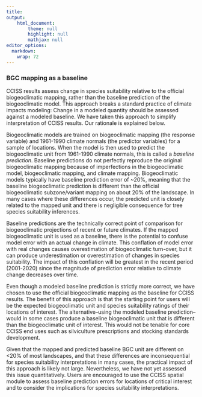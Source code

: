 ```yaml
---
title: 
output: 
    html_document:
        theme: null
        highlight: null
        mathjax: null
editor_options: 
  markdown: 
    wrap: 72
---
```


### BGC mapping as a baseline

CCISS results assess change in species suitability relative to the official biogeoclimatic mapping, rather than the baseline prediction of the biogeoclimatic model. This approach breaks a standard practice of climate impacts modeling: Change in a modeled quantity should be assessed against a modeled baseline. We have taken this approach to simplify interpretation of CCISS results. Our rationale is explained below. 

Biogeoclimatic models are trained on biogeoclimatic mapping (the response variable) and 1961-1990 climate normals (the predictor variables) for a sample of locations. When the model is then used to predict the biogeoclimatic unit from 1961-1990 climate normals, this is called a *baseline prediction*. Baseline predictions do not perfectly reproduce the original biogeoclimatic mapping because of imperfections in the biogeoclimatic model, biogeoclimatic mapping, and climate mapping. Biogeoclimatic models typically have baseline prediction error of ~20%, meaning that the baseline biogeoclimatic prediction is different than the official biogeoclimatic subzone/variant mapping on about 20% of the landscape. In many cases where these differences occur, the predicted unit is closely related to the mapped unit and there is negligible consequence for tree species suitability inferences. 

Baseline predictions are the technically correct point of comparison for biogeoclimatic projections of recent or future climates. If the mapped biogeoclimatic unit is used as a baseline, there is the potential to confuse model error with an actual change in climate. This conflation of model error with real changes causes overestimation of biogeoclimatic turn-over, but it can produce underestimation or overestimation of changes in species suitability. The impact of this conflation will be greatest in the recent period (2001-2020) since the magnitude of prediction error relative to climate change decreases over time. 

Even though a modeled baseline prediction is strictly more correct, we have chosen to use the official biogeoclimatic mapping as the baseline for CCISS results. The benefit of this approach is that the starting point for users will be the expected biogeoclimatic unit and species suitability ratings of their locations of interest. The alternative--using the modeled baseline prediction--would in some cases produce a baseline biogeoclimatic unit that is different than the biogeoclimatic unit of interest. This would not be tenable for core CCISS end uses such as silviculture prescriptions and stocking standards development. 

Given that the mapped and predicted baseline BGC unit are different on <20% of most landscapes, and that these differences are inconsequential for species suitability interpretations in many cases, the practical impact of this approach is likely not large. Nevertheless, we have not yet assessed this issue quantitatively. Users are encouraged to use the CCISS spatial module to assess baseline prediction errors for locations of critical interest and to consider the implications for species suitability interpretations. 

